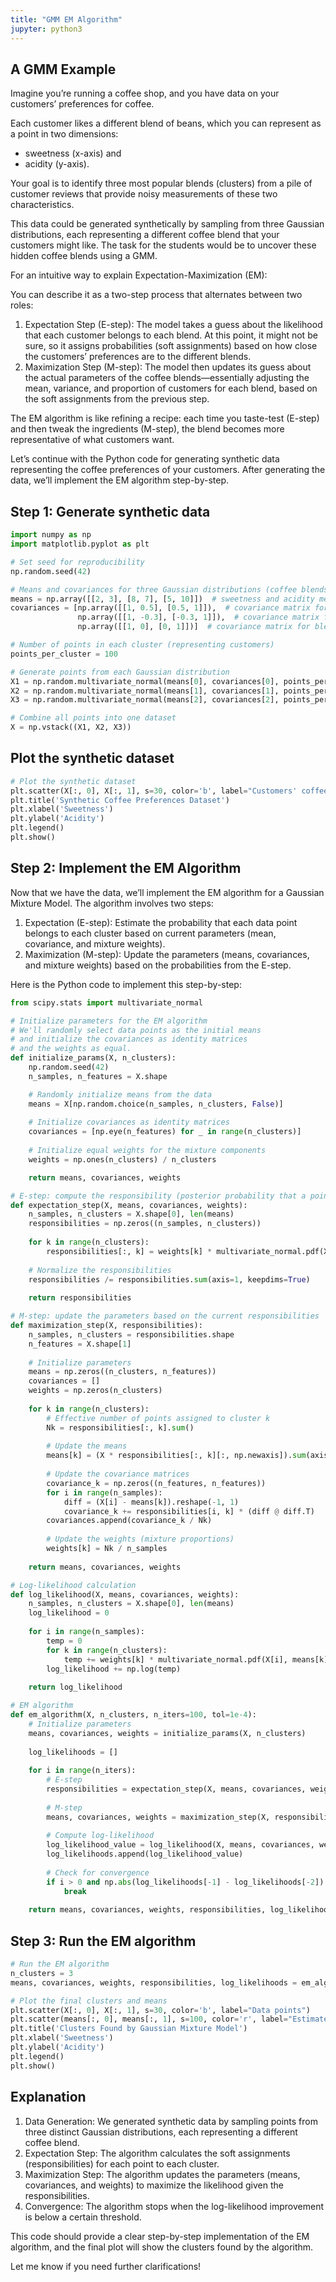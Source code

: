 ```yaml
---
title: "GMM EM Algorithm"
jupyter: python3
---
```


## A GMM Example

Imagine you’re running a coffee shop, and you have data on your customers’ preferences
for coffee. 

Each customer likes a different blend of beans, which you can represent
as a point in two dimensions: 

* sweetness (x-axis) and 
* acidity (y-axis). 

Your goal is to identify three most popular blends (clusters) from a pile of
customer reviews that provide noisy measurements of these two characteristics.

This data could be generated synthetically by sampling from three Gaussian
distributions, each representing a different coffee blend that your customers
might like. The task for the students would be to uncover these hidden coffee
blends using a GMM.

For an intuitive way to explain Expectation-Maximization (EM):

You can describe it as a two-step process that alternates between two roles:

1.	Expectation Step (E-step): The model takes a guess about the likelihood that each customer belongs to each blend. At this point, it might not be sure, so it assigns probabilities (soft assignments) based on how close the customers’ preferences are to the different blends.
2.	Maximization Step (M-step): The model then updates its guess about the actual parameters of the coffee blends—essentially adjusting the mean, variance, and proportion of customers for each blend, based on the soft assignments from the previous step.

The EM algorithm is like refining a recipe: each time you taste-test (E-step) and then tweak the ingredients (M-step), the blend becomes more representative of what customers want.

Let’s continue with the Python code for generating synthetic data representing the coffee preferences of your customers. After generating the data, we’ll implement the EM algorithm step-by-step.

## Step 1: Generate synthetic data

```python
import numpy as np
import matplotlib.pyplot as plt

# Set seed for reproducibility
np.random.seed(42)

# Means and covariances for three Gaussian distributions (coffee blends)
means = np.array([[2, 3], [8, 7], [5, 10]])  # sweetness and acidity means
covariances = [np.array([[1, 0.5], [0.5, 1]]),  # covariance matrix for blend 1
               np.array([[1, -0.3], [-0.3, 1]]),  # covariance matrix for blend 2
               np.array([[1, 0], [0, 1]])]  # covariance matrix for blend 3

# Number of points in each cluster (representing customers)
points_per_cluster = 100

# Generate points from each Gaussian distribution
X1 = np.random.multivariate_normal(means[0], covariances[0], points_per_cluster)
X2 = np.random.multivariate_normal(means[1], covariances[1], points_per_cluster)
X3 = np.random.multivariate_normal(means[2], covariances[2], points_per_cluster)

# Combine all points into one dataset
X = np.vstack((X1, X2, X3))
```


## Plot the synthetic dataset

```python
# Plot the synthetic dataset
plt.scatter(X[:, 0], X[:, 1], s=30, color='b', label="Customers' coffee preferences")
plt.title('Synthetic Coffee Preferences Dataset')
plt.xlabel('Sweetness')
plt.ylabel('Acidity')
plt.legend()
plt.show()
```

## Step 2: Implement the EM Algorithm

Now that we have the data, we’ll implement the EM algorithm for a Gaussian Mixture Model. The algorithm involves two steps:

1. Expectation (E-step): Estimate the probability that each data point belongs to each cluster based on current parameters (mean, covariance, and mixture weights).
2. Maximization (M-step): Update the parameters (means, covariances, and mixture weights) based on the probabilities from the E-step.

Here is the Python code to implement this step-by-step:

```python
from scipy.stats import multivariate_normal

# Initialize parameters for the EM algorithm
# We'll randomly select data points as the initial means
# and initialize the covariances as identity matrices
# and the weights as equal.
def initialize_params(X, n_clusters):
    np.random.seed(42)
    n_samples, n_features = X.shape

    # Randomly initialize means from the data
    means = X[np.random.choice(n_samples, n_clusters, False)]
    
    # Initialize covariances as identity matrices
    covariances = [np.eye(n_features) for _ in range(n_clusters)]
    
    # Initialize equal weights for the mixture components
    weights = np.ones(n_clusters) / n_clusters

    return means, covariances, weights

# E-step: compute the responsibility (posterior probability that a point belongs to a cluster)
def expectation_step(X, means, covariances, weights):
    n_samples, n_clusters = X.shape[0], len(means)
    responsibilities = np.zeros((n_samples, n_clusters))
    
    for k in range(n_clusters):
        responsibilities[:, k] = weights[k] * multivariate_normal.pdf(X, means[k], covariances[k])
    
    # Normalize the responsibilities
    responsibilities /= responsibilities.sum(axis=1, keepdims=True)
    
    return responsibilities

# M-step: update the parameters based on the current responsibilities
def maximization_step(X, responsibilities):
    n_samples, n_clusters = responsibilities.shape
    n_features = X.shape[1]
    
    # Initialize parameters
    means = np.zeros((n_clusters, n_features))
    covariances = []
    weights = np.zeros(n_clusters)
    
    for k in range(n_clusters):
        # Effective number of points assigned to cluster k
        Nk = responsibilities[:, k].sum()
        
        # Update the means
        means[k] = (X * responsibilities[:, k][:, np.newaxis]).sum(axis=0) / Nk
        
        # Update the covariance matrices
        covariance_k = np.zeros((n_features, n_features))
        for i in range(n_samples):
            diff = (X[i] - means[k]).reshape(-1, 1)
            covariance_k += responsibilities[i, k] * (diff @ diff.T)
        covariances.append(covariance_k / Nk)
        
        # Update the weights (mixture proportions)
        weights[k] = Nk / n_samples
    
    return means, covariances, weights

# Log-likelihood calculation
def log_likelihood(X, means, covariances, weights):
    n_samples, n_clusters = X.shape[0], len(means)
    log_likelihood = 0
    
    for i in range(n_samples):
        temp = 0
        for k in range(n_clusters):
            temp += weights[k] * multivariate_normal.pdf(X[i], means[k], covariances[k])
        log_likelihood += np.log(temp)
    
    return log_likelihood

# EM algorithm
def em_algorithm(X, n_clusters, n_iters=100, tol=1e-4):
    # Initialize parameters
    means, covariances, weights = initialize_params(X, n_clusters)
    
    log_likelihoods = []
    
    for i in range(n_iters):
        # E-step
        responsibilities = expectation_step(X, means, covariances, weights)
        
        # M-step
        means, covariances, weights = maximization_step(X, responsibilities)
        
        # Compute log-likelihood
        log_likelihood_value = log_likelihood(X, means, covariances, weights)
        log_likelihoods.append(log_likelihood_value)
        
        # Check for convergence
        if i > 0 and np.abs(log_likelihoods[-1] - log_likelihoods[-2]) < tol:
            break
    
    return means, covariances, weights, responsibilities, log_likelihoods
```

## Step 3: Run the EM algorithm

```python
# Run the EM algorithm
n_clusters = 3
means, covariances, weights, responsibilities, log_likelihoods = em_algorithm(X, n_clusters)

# Plot the final clusters and means
plt.scatter(X[:, 0], X[:, 1], s=30, color='b', label="Data points")
plt.scatter(means[:, 0], means[:, 1], s=100, color='r', label="Estimated Means", marker='x')
plt.title('Clusters Found by Gaussian Mixture Model')
plt.xlabel('Sweetness')
plt.ylabel('Acidity')
plt.legend()
plt.show()
```

## Explanation

1. Data Generation: We generated synthetic data by sampling points from three distinct Gaussian distributions, each representing a different coffee blend.
2. Expectation Step: The algorithm calculates the soft assignments (responsibilities) for each point to each cluster.
3. Maximization Step: The algorithm updates the parameters (means, covariances, and weights) to maximize the likelihood given the responsibilities.
4. Convergence: The algorithm stops when the log-likelihood improvement is below a certain threshold.

This code should provide a clear step-by-step implementation of the EM algorithm, and the final plot will show the clusters found by the algorithm.

Let me know if you need further clarifications!